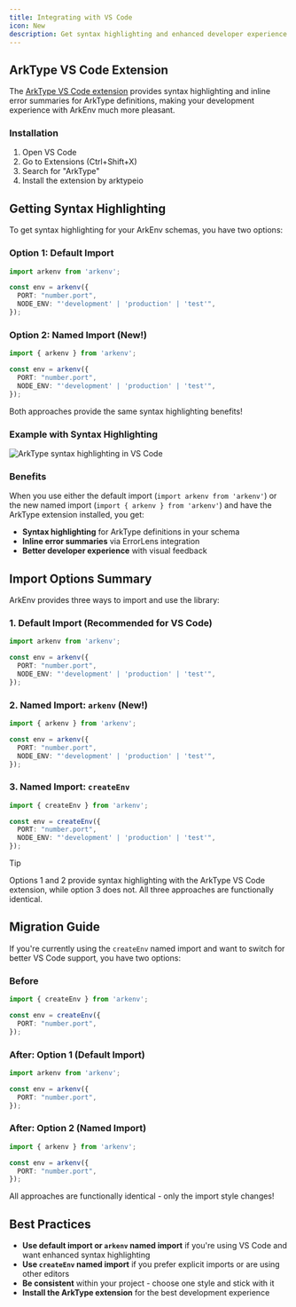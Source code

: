 ```yaml
---
title: Integrating with VS Code
icon: New
description: Get syntax highlighting and enhanced developer experience with the ArkType VS Code extension
---
```


## ArkType VS Code Extension

The [ArkType VS Code extension](https://marketplace.visualstudio.com/items?itemName=arktypeio.arkdark) provides syntax highlighting and inline error summaries for ArkType definitions, making your development experience with ArkEnv much more pleasant.

<Card
  title="Install ArkType VS Code Extension"
  href="https://marketplace.visualstudio.com/items?itemName=arktypeio.arkdark"
  description="Get syntax highlighting and inline error summaries for ArkType functions"
/>

### Installation

1. Open VS Code
2. Go to Extensions (Ctrl+Shift+X)
3. Search for "ArkType"
4. Install the extension by arktypeio

## Getting Syntax Highlighting

To get syntax highlighting for your ArkEnv schemas, you have two options:

### Option 1: Default Import
```typescript
import arkenv from 'arkenv';

const env = arkenv({
  PORT: "number.port", 
  NODE_ENV: "'development' | 'production' | 'test'",
});
```

### Option 2: Named Import (New!)
```typescript
import { arkenv } from 'arkenv';

const env = arkenv({
  PORT: "number.port", 
  NODE_ENV: "'development' | 'production' | 'test'",
});
```

Both approaches provide the same syntax highlighting benefits!

### Example with Syntax Highlighting

![ArkType syntax highlighting in VS Code](/dx.png)

### Benefits

When you use either the default import (`import arkenv from 'arkenv'`) or the new named import (`import { arkenv } from 'arkenv'`) and have the ArkType extension installed, you get:

- **Syntax highlighting** for ArkType definitions in your schema
- **Inline error summaries** via ErrorLens integration
- **Better developer experience** with visual feedback

## Import Options Summary

ArkEnv provides three ways to import and use the library:

### 1. Default Import (Recommended for VS Code)
```typescript
import arkenv from 'arkenv';

const env = arkenv({
  PORT: "number.port",
  NODE_ENV: "'development' | 'production' | 'test'",
});
```

### 2. Named Import: `arkenv` (New!)
```typescript
import { arkenv } from 'arkenv';

const env = arkenv({
  PORT: "number.port",
  NODE_ENV: "'development' | 'production' | 'test'",
});
```

### 3. Named Import: `createEnv`
```typescript
import { createEnv } from 'arkenv';

const env = createEnv({
  PORT: "number.port",
  NODE_ENV: "'development' | 'production' | 'test'",
});
```

> [!TIP]
> Options 1 and 2 provide syntax highlighting with the ArkType VS Code extension, while option 3 does not. All three approaches are functionally identical.

## Migration Guide

If you're currently using the `createEnv` named import and want to switch for better VS Code support, you have two options:

### Before
```typescript
import { createEnv } from 'arkenv';

const env = createEnv({
  PORT: "number.port",
});
```

### After: Option 1 (Default Import)
```typescript
import arkenv from 'arkenv';

const env = arkenv({
  PORT: "number.port", 
});
```

### After: Option 2 (Named Import)
```typescript
import { arkenv } from 'arkenv';

const env = arkenv({
  PORT: "number.port", 
});
```

All approaches are functionally identical - only the import style changes!

## Best Practices

- **Use default import or `arkenv` named import** if you're using VS Code and want enhanced syntax highlighting
- **Use `createEnv` named import** if you prefer explicit imports or are using other editors  
- **Be consistent** within your project - choose one style and stick with it
- **Install the ArkType extension** for the best development experience
